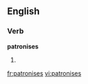 
==English==

===Verb===
'''patronises'''

# {{third-person singular of|[[patronise]]}}

[[fr:patronises]]
[[vi:patronises]]